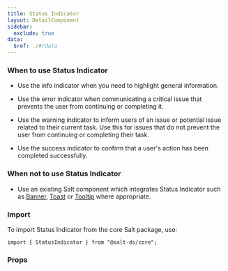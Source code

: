 ```yaml
---
title: Status Indicator
layout: DetailComponent
sidebar:
  exclude: true
data:
  $ref: ./#/data
---
```


### When to use Status Indicator

- Use the info indicator when you need to highlight general information.

- Use the error indicator when communicating a critical issue that prevents the user from continuing or completing it.

- Use the warning indicator to inform users of an issue or potential issue related to their current task. Use this for issues that do not prevent the user from continuing or completing their task.

- Use the success indicator to confirm that a user's action has been completed successfully.

### When not to use Status Indicator

- Use an existing Salt component which integrates Status Indicator such as [Banner](/salt/components/banner), [Toast](/salt/components/toast) or [Tooltip](/salt/components/tooltip) where appropriate.

### Import

To import Status Indicator from the core Salt package, use:

```
import { StatusIndicator } from "@salt-ds/core";
```

### Props

<PropsTable componentName="StatusIndicator" />
